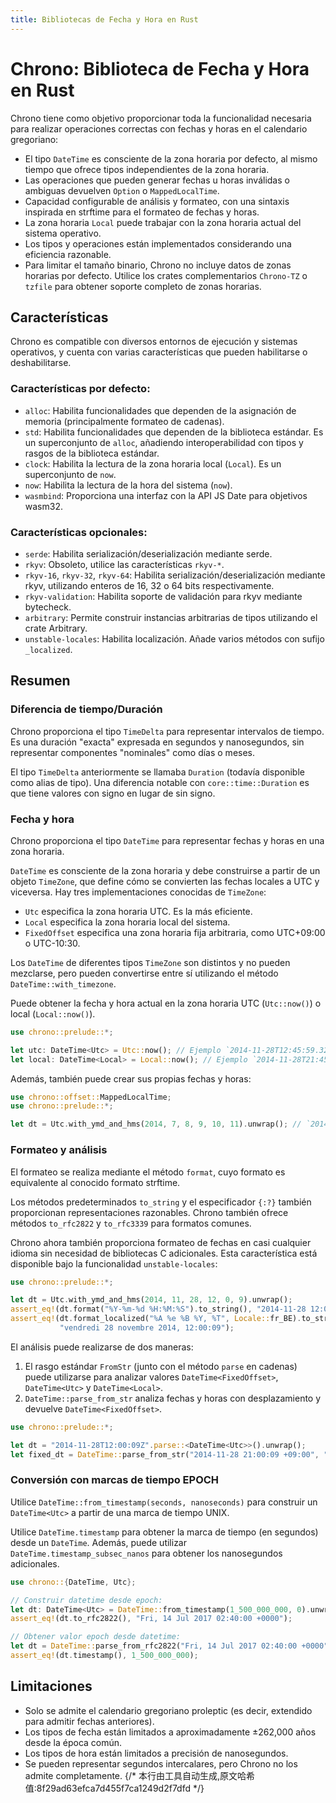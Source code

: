 ```yaml
---
title: Bibliotecas de Fecha y Hora en Rust
---
```


# Chrono: Biblioteca de Fecha y Hora en Rust




<LinkCard
  href="https://docs.rs/chrono/latest/chrono/"
  title="chrono"
  description="chrono"
/>

Chrono tiene como objetivo proporcionar toda la funcionalidad necesaria para realizar operaciones correctas con fechas y horas en el calendario gregoriano:

- El tipo `DateTime` es consciente de la zona horaria por defecto, al mismo tiempo que ofrece tipos independientes de la zona horaria.
- Las operaciones que pueden generar fechas u horas inválidas o ambiguas devuelven `Option` o `MappedLocalTime`.
- Capacidad configurable de análisis y formateo, con una sintaxis inspirada en strftime para el formateo de fechas y horas.
- La zona horaria `Local` puede trabajar con la zona horaria actual del sistema operativo.
- Los tipos y operaciones están implementados considerando una eficiencia razonable.
- Para limitar el tamaño binario, Chrono no incluye datos de zonas horarias por defecto. Utilice los crates complementarios `Chrono-TZ` o `tzfile` para obtener soporte completo de zonas horarias.

## Características

Chrono es compatible con diversos entornos de ejecución y sistemas operativos, y cuenta con varias características que pueden habilitarse o deshabilitarse.

### Características por defecto:

- `alloc`: Habilita funcionalidades que dependen de la asignación de memoria (principalmente formateo de cadenas).
- `std`: Habilita funcionalidades que dependen de la biblioteca estándar. Es un superconjunto de `alloc`, añadiendo interoperabilidad con tipos y rasgos de la biblioteca estándar.
- `clock`: Habilita la lectura de la zona horaria local (`Local`). Es un superconjunto de `now`.
- `now`: Habilita la lectura de la hora del sistema (`now`).
- `wasmbind`: Proporciona una interfaz con la API JS Date para objetivos wasm32.

### Características opcionales:

- `serde`: Habilita serialización/deserialización mediante serde.
- `rkyv`: Obsoleto, utilice las características `rkyv-*`.
- `rkyv-16`, `rkyv-32`, `rkyv-64`: Habilita serialización/deserialización mediante rkyv, utilizando enteros de 16, 32 o 64 bits respectivamente.
- `rkyv-validation`: Habilita soporte de validación para rkyv mediante bytecheck.
- `arbitrary`: Permite construir instancias arbitrarias de tipos utilizando el crate Arbitrary.
- `unstable-locales`: Habilita localización. Añade varios métodos con sufijo `_localized`.

## Resumen

### Diferencia de tiempo/Duración

Chrono proporciona el tipo `TimeDelta` para representar intervalos de tiempo. Es una duración "exacta" expresada en segundos y nanosegundos, sin representar componentes "nominales" como días o meses.

El tipo `TimeDelta` anteriormente se llamaba `Duration` (todavía disponible como alias de tipo). Una diferencia notable con `core::time::Duration` es que tiene valores con signo en lugar de sin signo.

### Fecha y hora

Chrono proporciona el tipo `DateTime` para representar fechas y horas en una zona horaria.

`DateTime` es consciente de la zona horaria y debe construirse a partir de un objeto `TimeZone`, que define cómo se convierten las fechas locales a UTC y viceversa. Hay tres implementaciones conocidas de `TimeZone`:

- `Utc` especifica la zona horaria UTC. Es la más eficiente.
- `Local` especifica la zona horaria local del sistema.
- `FixedOffset` especifica una zona horaria fija arbitraria, como UTC+09:00 o UTC-10:30.

Los `DateTime` de diferentes tipos `TimeZone` son distintos y no pueden mezclarse, pero pueden convertirse entre sí utilizando el método `DateTime::with_timezone`.

Puede obtener la fecha y hora actual en la zona horaria UTC (`Utc::now()`) o local (`Local::now()`).

```rust
use chrono::prelude::*;

let utc: DateTime<Utc> = Utc::now(); // Ejemplo `2014-11-28T12:45:59.324310806Z`
let local: DateTime<Local> = Local::now(); // Ejemplo `2014-11-28T21:45:59.324310806+09:00`
```

Además, también puede crear sus propias fechas y horas:

```rust
use chrono::offset::MappedLocalTime;
use chrono::prelude::*;

let dt = Utc.with_ymd_and_hms(2014, 7, 8, 9, 10, 11).unwrap(); // `2014-07-08T09:10:11Z`
```

### Formateo y análisis

El formateo se realiza mediante el método `format`, cuyo formato es equivalente al conocido formato strftime.

Los métodos predeterminados `to_string` y el especificador `{:?}` también proporcionan representaciones razonables. Chrono también ofrece métodos `to_rfc2822` y `to_rfc3339` para formatos comunes.

Chrono ahora también proporciona formateo de fechas en casi cualquier idioma sin necesidad de bibliotecas C adicionales. Esta característica está disponible bajo la funcionalidad `unstable-locales`:

```rust
use chrono::prelude::*;

let dt = Utc.with_ymd_and_hms(2014, 11, 28, 12, 0, 9).unwrap();
assert_eq!(dt.format("%Y-%m-%d %H:%M:%S").to_string(), "2014-11-28 12:00:09");
assert_eq!(dt.format_localized("%A %e %B %Y, %T", Locale::fr_BE).to_string(), 
           "vendredi 28 novembre 2014, 12:00:09");
```

El análisis puede realizarse de dos maneras:

1. El rasgo estándar `FromStr` (junto con el método `parse` en cadenas) puede utilizarse para analizar valores `DateTime<FixedOffset>`, `DateTime<Utc>` y `DateTime<Local>`.
2. `DateTime::parse_from_str` analiza fechas y horas con desplazamiento y devuelve `DateTime<FixedOffset>`.

```rust
use chrono::prelude::*;

let dt = "2014-11-28T12:00:09Z".parse::<DateTime<Utc>>().unwrap();
let fixed_dt = DateTime::parse_from_str("2014-11-28 21:00:09 +09:00", "%Y-%m-%d %H:%M:%S %z").unwrap();
```

### Conversión con marcas de tiempo EPOCH

Utilice `DateTime::from_timestamp(seconds, nanoseconds)` para construir un `DateTime<Utc>` a partir de una marca de tiempo UNIX.

Utilice `DateTime.timestamp` para obtener la marca de tiempo (en segundos) desde un `DateTime`. Además, puede utilizar `DateTime.timestamp_subsec_nanos` para obtener los nanosegundos adicionales.

```rust
use chrono::{DateTime, Utc};

// Construir datetime desde epoch:
let dt: DateTime<Utc> = DateTime::from_timestamp(1_500_000_000, 0).unwrap();
assert_eq!(dt.to_rfc2822(), "Fri, 14 Jul 2017 02:40:00 +0000");

// Obtener valor epoch desde datetime:
let dt = DateTime::parse_from_rfc2822("Fri, 14 Jul 2017 02:40:00 +0000").unwrap();
assert_eq!(dt.timestamp(), 1_500_000_000);
```

## Limitaciones

- Solo se admite el calendario gregoriano proleptic (es decir, extendido para admitir fechas anteriores).
- Los tipos de fecha están limitados a aproximadamente ±262,000 años desde la época común.
- Los tipos de hora están limitados a precisión de nanosegundos.
- Se pueden representar segundos intercalares, pero Chrono no los admite completamente.
{/* 本行由工具自动生成,原文哈希值:8f29ad63efca7d455f7ca1249d2f7dfd */}